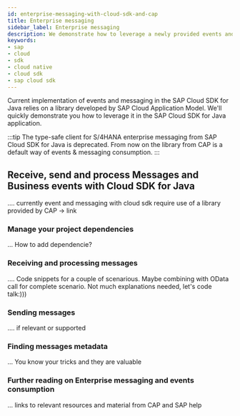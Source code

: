 ```yaml
---
id: enterprise-messaging-with-cloud-sdk-and-cap
title: Enterprise messaging
sidebar_label: Enterprise messaging
description: We demonstrate how to leverage a newly provided events and messaging library developed by Cloud Application Programming colleagues in the context of Cloud SDK for Java.
keywords:
- sap
- cloud
- sdk
- cloud native
- cloud sdk
- sap cloud sdk
---
```


Current implementation of events and messaging in the SAP Cloud SDK for Java relies on a library developed by SAP Cloud Application Model. We'll quickly demonstrate you how to leverage it in the SAP Cloud SDK for Java application.

:::tip
The type-safe client for S/4HANA enterprise messaging from SAP Cloud SDK for Java is deprecated. From now on the library from CAP is a default way of events & messaging consumption.
:::


## Receive, send and process Messages and Business events with Cloud SDK for Java

.... currently event and messaging with cloud sdk require use of a library provided by CAP -> link

### Manage your project dependencies

... How to add dependencie?

### Receiving and processing messages

.... Code snippets for a couple of scenarious. Maybe combining with OData call for complete scenario. Not much explanations needed, let's code talk:)))

### Sending messages

.... if relevant or supported

### Finding messages metadata

... You know your tricks and they are valuable

### Further reading on Enterprise messaging and events consumption

... links to relevant resources and material from CAP and SAP help
